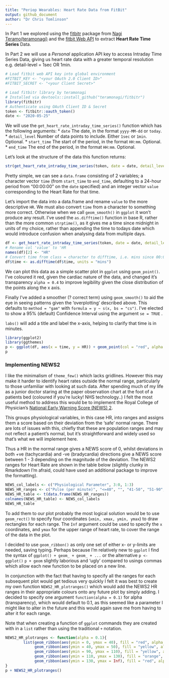```yaml
---
title: "Periop Wearables: Heart Rate Data from FitBit"
output: github_document
author: "Dr Chris Tomlinson"
---
```


In Part 1 we explored using the [fitbitr](https://github.com/teramonagi/fitbitr) package from [Nagi Teramo(teramonagi)](https://github.com/teramonagi) and the [fitbit Web API](https://dev.fitbit.com/build/reference/web-api/) to extract **Heart Rate Time Series** Data.

In Part 2 we will use a *Personal* application API key to access Intraday Time Series Data, giving us heart rate data with a greater temporal resolution e.g. detail-level = 1sec OR 1min.

```r
# Load fitbit web API key into global environment
#FITBIT_KEY <- "<your OAuth 2.0 Client ID>"
#FITBIT_SECRET <- "<your Client Secret>"

# Load fitbitr library by teramonagi
# Installed via devtools::install_github("teramonagi/fitbitr")
library(fitbitr)
# Authenticate using OAuth Client ID & Secret
token <- fitbitr::oauth_token()
date <- "2020-05-25"
```


We will use the `get_heart_rate_intraday_time_series()` function which has the following arguments:
 * `date` The date, in the format `yyyy-MM-dd` or `today`.
 * `detail_level` Number of data points to include. Either `1sec` or `1min`. Optional.
 * `start_time` The start of the period, in the format `HH:mm`. Optional.
 * `end_time` The end of the period, in the format `HH:mm`. Optional.
 
Let's look at the structure of the data this function returns:
```r
str(get_heart_rate_intraday_time_series(token, date = date, detail_level = "1min"))
```
Pretty simple, we can see a `data.frame` consisting of 2 variables; a character vector `time` (from `start_time` to `end_time`, defaulting to a 24-hour period from "00:00:00" on the `date` specified) and an integer vector `value` corresponding to the Heart Rate for that time.

Let's import the data into a data.frame and rename `value` to the more descriptive `HR`. We must also convert `time` from a character to something more correct. Otherwise when we call `geom_smooth()` in `ggplot` it won't produce any result. I've used the `as.difftime()` function in base R, rather than the more common `strptime()`, as it gives me a time since midnight in units of my choice, rather than appending the time to todays date which would introduce confusion when analysing data from multiple days.

```r
df <- get_heart_rate_intraday_time_series(token, date = date, detail_level = "1min")
# Rename col 'value' to 'HR
names(df)[2] <- "HR"
# Convert time from class = character to difftime, i.e. mins since 00:00
df$time <- as.difftime(df$time, units = "mins")

```

We can plot this data as a simple scatter plot in `ggplot` using `geom_point()`. I've coloured it red, given the cardiac nature of the data, and changed it's transparency `alpha = 0.4` to improve legibility given the close distribution of the points along the x axis.

Finally I've added a smoother (? correct term) using `geom_smooth()` to aid the eye in seeing patterns given the 'overplotting' described above. This defaults to `method = "gam"` with `formula = y ~ s(x, bs = "cs")`. I've elected to show a 95% (default) Confidence Interval using the argument `se = TRUE` .

`labs()` will add a title and label the x-axis, helping to clarify that time is in minutes.
```r
library(ggplot2)
library(ggthemes)
p <- ggplot(df, aes(x = time, y = HR)) + geom_point(col = "red", alpha = 0.4) + geom_smooth(se = TRUE) + labs(title = "Heart Rate over Time", x = "Time (mins)") + theme_few()
p
```


### Implementing NEWS2
I like the minimalism of `theme_few()` which lacks gridlines. However this may make it harder to identify heart rates outside the normal range, particularly to those unfamiliar with looking at such data. After spending much of my life as a junior doctor staring at the paper observation chart at the foot of a patients bed (coloured if you're lucky! NHS technology..) I felt the most useful method to address this would be to implement the Royal College of Physician's [National Early Warning Score (NEWS) 2](https://www.rcplondon.ac.uk/projects/outputs/national-early-warning-score-news-2).

This groups physiological variables, in this case HR, into ranges and assigns them a score based on their deviation from the 'safe' normal range. There are lots of issues with this, chiefly that these are population ranges and may not reflect a patient's normal, but it's straightforward and widely used so that's what we will implement here.

Thus a HR in the normal range gives a NEWS score of 0, whilst deviations in both +ve (tachycardia) and -ve (bradycardia) directions give a NEWS score between 1 - 3 depending on the magnitude of the deviation. The NEWS2 ranges for Heart Rate are shown in the table below (slightly clunky in Rmarkdown I'm afraid, could have used an additional package to improve the formatting).

```r
NEWS_col_labels <- c("Physiological Parameter", 3:0, 1:3)
NEWS_HR_ranges <- c("Pulse (per minute)", "<=40", "", "41-50", "51-90", "91-110", "111-130", ">=130")
NEWS_HR_table <- t(data.frame(NEWS_HR_ranges))
colnames(NEWS_HR_table) <- NEWS_col_labels
NEWS_HR_table
```

To add them to our plot probably the most logical solution would be to use `geom_rect()` to specify four coordinates (`xmin, xmax, ymin, ymax`) to draw rectangles for each range. The `Inf` argument could be used to specify the `x` coordinates, and `ymax` for the upper range of heart rate, to cover the range of the data in the plot.

I decided to use `geom_ribbon()` as only one set of either x- or y-limits are needed, saving typing. Perhaps because I'm relatively new to `ggplot` I find the syntax of `ggplot() + geom_ + geom_ + ...` or the alternative `p <- ggplot()` `p + geom` slightly laborious and 'ugly' compared to usings commas which allow each new function to be placed on a new line.

In conjunction with the fact that having to specify all the ranges for each subsequent plot would get tedious very quickly I felt it was best to create my own function `NEWS2_HR_plotranges()` which would add the NEWS2 HR ranges in their appropriate colours onto any future plot by simply adding. I decided to specify one argument `function(alpha = 0.1)` for alpha (transparency), which would default to 0.1, as this seemed like a parameter I might like to alter in the future and this would again save me from having to alter it for each range.

Note that when creating a function of `ggplot` commands they are created with in a `list` rather than using the traditional `+` notation.

```r
NEWS2_HR_plotranges <- function(alpha = 0.1){
        list(geom_ribbon(aes(ymin = 0, ymax = 40), fill = "red", alpha = alpha), 
             geom_ribbon(aes(ymin = 40, ymax = 50), fill = "yellow", alpha = alpha), 
             geom_ribbon(aes(ymin = 90, ymax = 110), fill = "yellow", alpha = alpha), 
             geom_ribbon(aes(ymin = 110, ymax = 130), fill = "orange", alpha = alpha), 
             geom_ribbon(aes(ymin = 130, ymax = Inf), fill = "red", alpha = alpha))
}
p + NEWS2_HR_plotranges()
```